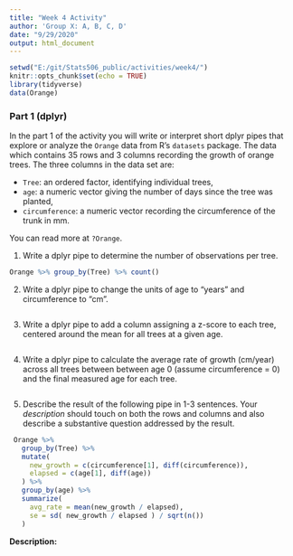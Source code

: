 ```yaml
---
title: "Week 4 Activity"
author: 'Group X: A, B, C, D'
date: "9/29/2020"
output: html_document
---
```

  
```r
setwd("E:/git/Stats506_public/activities/week4/")
knitr::opts_chunk$set(echo = TRUE)
library(tidyverse)
data(Orange)
```

### Part 1 (dplyr)

In the part 1 of the activity you will write or interpret short dplyr pipes
that explore or analyze the `Orange` data from R's `datasets` package. The data
which contains 35 rows and 3 columns recording the growth
of orange trees.  The three columns in the data set are:

  - `Tree`: an ordered factor, identifying individual trees, 
  - `age`: a numeric vector giving the number of days 
    since the tree was planted,
  - `circumference`: a numeric vector recording the circumference of the 
    trunk in mm. 

You can read more at `?Orange`. 

1. Write a dplyr pipe to determine the number of
observations per tree.

```r
Orange %>% group_by(Tree) %>% count()
```

2. Write a dplyr pipe to change the units of age to "years" 
and circumference to "cm".

```r

```

 
3. Write a dplyr pipe to add a column assigning a
z-score to each tree, centered around the mean for all trees at a given age.

```r

```

 
4. Write a dplyr pipe to calculate the average rate of growth
(cm/year) across all trees between between age 0 (assume circumference = 0) and
the final measured age for each tree.

```r

```

5. Describe the result of the following pipe in 1-3 sentences. Your
    *description* should touch on both the rows and columns and also describe
    a substantive question addressed by the result. 

```r
 Orange %>%
   group_by(Tree) %>%
   mutate( 
     new_growth = c(circumference[1], diff(circumference)),
     elapsed = c(age[1], diff(age))
   ) %>%
   group_by(age) %>% 
   summarize( 
     avg_rate = mean(new_growth / elapsed),
     se = sd( new_growth / elapsed ) / sqrt(n()) 
   )
```

**Description:**
